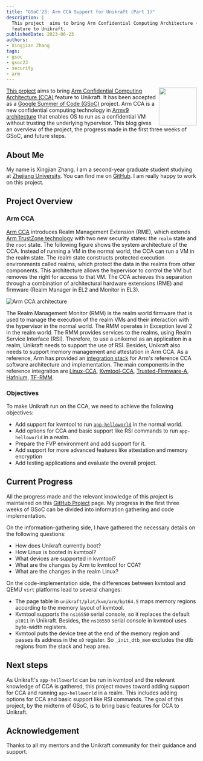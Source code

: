 ```yaml
---
title: "GSoC'23: Arm CCA Support for Unikraft (Part 1)"
description: |
  This project  aims to bring Arm Confidential Computing Architecture (CCA)
  feature to Unikraft.
publishedDate: 2023-06-23
authors:
- Xingjian Zhang
tags:
- gsoc
- gsoc23
- security
- arm
---
```


<img width="100px" src="https://summerofcode.withgoogle.com/assets/media/gsoc-2023-badge.svg" align="right" />

[This project](https://summerofcode.withgoogle.com/programs/2023/projects/5oKH0o5n) aims to bring [Arm Confidential Computing Architecture (CCA)](https://www.arm.com/architecture/security-features/arm-confidential-compute-architecture) feature to Unikraft.
It has been accepted as a [Google Summer of Code (GSoC)](https://summerofcode.withgoogle.com/) project.
Arm CCA is a new confidential computing technology in [Armv9 architecture](https://www.arm.com/company/news/2021/03/arms-answer-to-the-future-of-ai-armv9-architecture) that enables OS to run as a confidential VM without trusting the underlying hypervisor.
This blog gives an overview of the project, the progress made in the first three weeks of GSoC, and future steps.

## About Me

My name is Xingjian Zhang.
I am a second-year graduate student studying at [Zhejiang University](https://www.zju.edu.cn/english/).
You can find me on [GitHub](https://github.com/zhxj9823).
I am really happy to work on this project.

## Project Overview

### Arm CCA

[Arm CCA](https://www.arm.com/architecture/security-features/arm-confidential-compute-architecture) introduces Realm Management Extension (RME), which extends [Arm TrustZone technology](https://www.arm.com/technologies/trustzone-for-cortex-a) with two new security states: the `realm` state and the `root` state.
The following figure shows the system architecture of the CCA.
Instead of running a VM in the normal world, the CCA can run a VM in the realm state.
The realm state constructs protected execution environments called realms, which protect the data in the realms from other components.
This architecture allows the hypervisor to control the VM but removes the right for access to that VM.
The CCA achieves this separation through a combination of architectural hardware extensions (RME) and firmware (Realm Manager in EL2 and Monitor in EL3).

![Arm CCA architecture](https://www.arm.com/-/media/global/Why%20Arm/architecture/security/cca/arm-cca-realms-diagram.png?revision=ea88f294-2e89-49ca-9ecc-9400f7177692&h=650&w=1093&rev=ea88f2942e8949ca9ecc9400f7177692&hash=BE1FD0370318E58F091A56CD689A07B8970F8F9D")

The Realm Management Monitor (RMM) is the realm world firmware that is used to manage the execution of the realm VMs and their interaction with the hypervisor in the normal world.
The RMM operates in Exception level 2 in the realm world.
The RMM provides services to the realms, using Realm Service Interface (RSI).
Therefore, to use a unikernel as an application in a realm, Unikraft needs to support the use of RSI.
Besides, Unikraft also needs to support memory management and attestation in Arm CCA.
As a reference, Arm has provided an [integration stack](https://gitlab.arm.com/arm-reference-solutions/arm-reference-solutions-docs/-/blob/master/docs/aemfvp-a-rme/user-guide.rst) for Arm's reference CCA software architecture and implementation.
The main components in the reference integration are [Linux-CCA](https://gitlab.arm.com/linux-arm/linux-cca), [Kvmtool-CCA](https://gitlab.arm.com/linux-arm/kvmtool-cca), [Trusted-Firmware-A](https://trustedfirmware-a.readthedocs.io/en/latest/), [Hafnium](https://review.trustedfirmware.org/plugins/gitiles/hafnium/hafnium/+/HEAD/README.md), [TF-RMM](https://tf-rmm.readthedocs.io/en/latest/).

### Objectives

To make Unikraft run on the CCA, we need to achieve the following objectives:

* Add support for kvmtool to run [`app-helloworld`](https://github.com/unikraft/app-helloworld) in the normal world.
* Add options for CCA and basic support like RSI commands to run `app-helloworld` in a realm.
* Prepare the FVP environment and add support for it.
* Add support for more advanced features like attestation and memory encryption
* Add testing applications and evaluate the overall project.

## Current Progress

All the progress made and the relevant knowledge of this project is maintained on this [GitHub Project](https://github.com/orgs/unikraft/projects/39/views/1) page.
My progress in the first three weeks of GSoC can be divided into information gathering and code implementation.

On the information-gathering side, I have gathered the necessary details on the following questions:

* How does Unikraft currently boot?
* How Linux is booted in kvmtool?
* What devices are supported in kvmtool?
* What are the changes by Arm to kvmtool for CCA?
* What are the changes in the realm Linux?

On the code-implementation side, the differences between kvmtool and QEMU `virt` platforms lead to several changes:

* The page table in `unikraft/plat/kvm/arm/bpt64.S` maps memory regions according to the memory layout of kvmtool.
* Kvmtool supports the `ns16550` serial console, so it replaces the default `pl011` in Unikraft.
  Besides, the `ns16550` serial console in kvmtool uses byte-width registers.
* Kvmtool puts the device tree at the end of the memory region and passes its address in the `x0` register.
  So `_init_dtb_mem` excludes the dtb regions from the stack and heap area.

## Next steps

As Unikraft's `app-helloworld` can be run in kvmtool and the relevant knowledge of CCA is gathered, this project moves toward adding support for CCA and running `app-helloworld` in a realm.
This includes adding options for CCA and basic support like RSI commands.
The goal of this project, by the midterm of GSoC, is to bring basic features for CCA to Unikraft.

## Acknowledgement

Thanks to all my mentors and the Unikraft community for their guidance and support.
